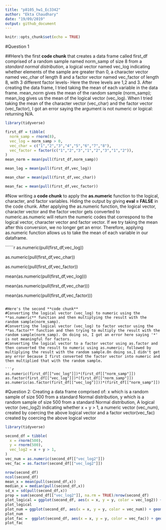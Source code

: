 ```yaml
---
title: "p8105_hw1_Ec3342"
author: "Ekta Chaudhary"
date: "19/09/2019"
output: github_document
---
```


```r
knitr::opts_chunk$set(echo = TRUE)
```
 
#Question 1

##Here's the first **code chunk** that creates a data frame called first_df comprised of a random sample named norm_samp of size 8 from a _standard normal distribution_, a logical vector named vec_log indicating whether elements of the sample are greater than 0, a character vector named vec_char of length 8 and a factor vector named vec_factor of length 8, with 3 different factor levels- Here the three levels are 1,2 and 3. After creating the data frame, I tried taking the mean of each variable in the data frame. mean_norm gives the mean of the random sample (norm_samp); mean_log gives us the mean of the logical vector (vec_log). When I tried taking the mean of the character vector (vec_char) and the factor vector (vec_factor), I got an error saying the argument is not numeric or logical: returning N/A. 

```r

library(tidyverse)

first_df = tibble(
  norm_samp = rnorm(8),
  vec_log = norm_samp > 0,
  vec_char = c("1","2","3","4","5","6","7","8"),
  vec_factor = factor(c("1","2","3","1","2","3","1","2")),
)
mean_norm = mean(pull(first_df,norm_samp)) 

mean_log = mean(pull(first_df,vec_log))

mean_char = mean(pull(first_df,vec_char))

mean_fac = mean(pull(first_df,vec_factor))
```
#Now writing a **code chunk** to apply the **as.numeric** function to the logical, character, and factor variables. Hiding the output by giving **eval = FALSE** in the code chunk. After applying the as.numeric function, the logical vector, character vector and the factor vector gets converted to numeric.as.numeric will return the numeric codes that correspond to the logical vector, character vector and factor vector. If we try taking the mean after this conversion, we no longer get an error. Therefore, applying as.numeric function allows us to take the mean of each variable in our dataframe.

``````r

as.numeric(pull(first_df,vec_log))

as.numeric(pull(first_df,vec_char))

as.numeric(pull(first_df,vec_factor))

mean(as.numeric(pull(first_df,vec_log)))

mean(as.numeric(pull(first_df,vec_char)))

mean(as.numeric(pull(first_df,vec_factor)))

```

#Here's the second **code chunk** 
#Converting the logical vector (vec_log) to numeric using the **as.numeric** function and then multiplying the result with the random sample(norm_samp).  
#Converting the logical vector (vec_log) to factor vector using the **as.factor** function and then trying to multiply the result with the random sample(norm_samp). On doing so, I got an error here saying '*' is not meaningful for factors.  
#Converting the logical vector to a factor vector using as.factor and then converted the result to numeric using as.numeric; followed by multiplying the result with the random sample.On doing so,I didn't get any error because I first converted the factor vector into numeric and then multiplied that with the random sample.

```r

as.numeric(first_df[["vec_log"]])*(first_df[["norm_samp"]])
as.factor(first_df[["vec_log"]])*(first_df[["norm_samp"]])
as.numeric(as.factor(first_df[["vec_log"]]))*(first_df[["norm_samp"]])
```

#Question 2: Creating a data frame comprised of: x which is a random sample of size 500 from a standard Normal distribution, y which is a random sample of size 500 from a standard Normal distribution, A logical vector (vec_log2) indicating whether x + y > 1, a numeric vector (vec_num), created by coercing the above logical vector and a factor vector(vec_fac) created by coercing the above logical vector

```r

library(tidyverse)

second_df = tibble(
  x = rnorm(500),
  y = rnorm(500),
  vec_log2 = x + y > 1,
)
vec_num = as.numeric(second_df[["vec_log2"]])
vec_fac = as.factor(second_df[["vec_log2"]])

nrow(second_df)
ncol(second_df)
mean_x = mean(pull(second_df,x))
median_x = median(pull(second_df,x))
sd_x = sd(pull(second_df,x))
prop = sum(second_df[["vec_log2"]], na.rm = TRUE)/nrow(second_df)
plot_logical = ggplot(second_df, aes(x = x, y = y, color = vec_log2)) + geom_point()
plot_logical
plot_num = ggplot(second_df, aes(x = x, y = y, color = vec_num)) + geom_point()
plot_num
plot_fac =  ggplot(second_df, aes(x = x, y = y, color = vec_fac)) + geom_point()
plot_fac
```
